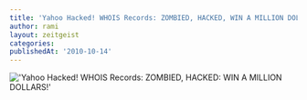 ```yaml
---
title: 'Yahoo Hacked! WHOIS Records: ZOMBIED, HACKED, WIN A MILLION DOLLARS!'
author: rami
layout: zeitgeist
categories:
publishedAt: '2010-10-14'
---
```


!['Yahoo Hacked! WHOIS Records: ZOMBIED, HACKED: WIN A MILLION DOLLARS!'](/assets/images/content/zeitgeist/yahoo-hacked-whois-records-zombied-hacked-win-a-million-dollars.png)


